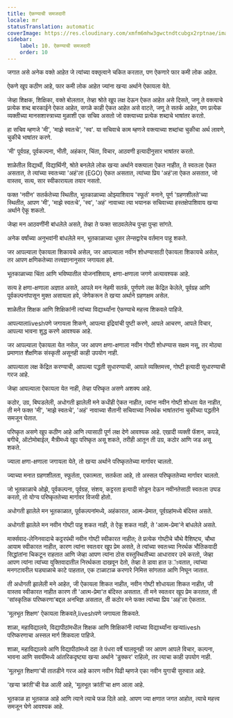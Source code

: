 ```yaml
---
title: ऐकण्याची समजदारी
locale: mr
statusTranslation: automatic
coverImage: https://res.cloudinary.com/xmfm6mhw3gwctndtcubgx2rptnae/image/upload/v1740337243/small_cover_educacion_fundamental_a051170f1c.webp
sidebar:
    label: 10. ऐकण्याची समजदारी
    order: 10
---
```

जगात असे अनेक वक्ते आहेत जे त्यांच्या वक्तृत्वाने चकित करतात, पण ऐकणारे फार कमी लोक आहेत.

ऐकणे खूप कठीण आहे, फार कमी लोक आहेत ज्यांना खऱ्या अर्थाने ऐकायला येते.

जेव्हा शिक्षक, शिक्षिका, वक्ते बोलतात, तेव्हा श्रोते खूप लक्ष देऊन ऐकत आहेत असे दिसते, जणू ते वक्त्याचे प्रत्येक शब्द बारकाईने ऐकत आहेत, सगळे काही ऐकत आहेत असे वाटते, जणू ते सतर्क आहेत, पण प्रत्येक व्यक्तीच्या मानसशास्त्राच्या मुळाशी एक सचिव असतो जो वक्त्याच्या प्रत्येक शब्दाचे भाषांतर करतो.

हा सचिव म्हणजे 'मी', 'माझे स्वतःचे', 'स्व'. या सचिवाचे काम म्हणजे वक्त्याच्या शब्दांचा चुकीचा अर्थ लावणे, चुकीचे भाषांतर करणे.

'मी' पूर्वग्रह, पूर्वकल्पना, भीती, अहंकार, चिंता, विचार, आठवणी इत्यादीनुसार भाषांतर करतो.

शाळेतील विद्यार्थी, विद्यार्थिनी, श्रोते बनलेले लोक खऱ्या अर्थाने वक्त्याला ऐकत नाहीत, ते स्वतःला ऐकत असतात, ते त्यांच्या स्वतःच्या 'अहं'ला (EGO) ऐकत असतात, त्यांच्या प्रिय 'अहं'ला ऐकत असतात, जो वास्तव, सत्य, सार स्वीकारायला तयार नसतो.

फक्त 'नवीन' सतर्कतेच्या स्थितीत, भूतकाळाच्या ओझ्याशिवाय 'स्फूर्त' मनाने, पूर्ण 'ग्रहणशीलते'च्या स्थितीत, आपण 'मी', 'माझे स्वतःचे', 'स्व', 'अहं' नावाच्या त्या भयानक सचिवाच्या हस्तक्षेपाशिवाय खऱ्या अर्थाने ऐकू शकतो.

जेव्हा मन आठवणींनी बांधलेले असते, तेव्हा ते फक्त साठवलेलेच पुन्हा पुन्हा सांगते.

अनेक वर्षांच्या अनुभवांनी बांधलेले मन, भूतकाळाच्या धूसर लेन्सद्वारेच वर्तमान पाहू शकते.

जर आपल्याला ऐकायला शिकायचे असेल, जर आपल्याला नवीन शोधण्यासाठी ऐकायला शिकायचे असेल, तर आपण क्षणिकतेच्या तत्त्वज्ञानानुसार जगायला हवे.

भूतकाळाच्या चिंता आणि भविष्यातील योजनांशिवाय, क्षणा-क्षणाला जगणे अत्यावश्यक आहे.

सत्य हे क्षणा-क्षणाला अज्ञात असते, आपले मन नेहमी सतर्क, पूर्णपणे लक्ष केंद्रित केलेले, पूर्वग्रह आणि पूर्वकल्पनांपासून मुक्त असायला हवे, जेणेकरून ते खऱ्या अर्थाने ग्रहणक्षम असेल.

शाळेतील शिक्षक आणि शिक्षिकांनी त्यांच्या विद्यार्थ्यांना ऐकण्याचे महत्त्व शिकवले पाहिजे.

आपल्यालाliveshपणे जगायला शिकणे, आपल्या इंद्रियांची पुष्टी करणे, आपले आचरण, आपले विचार, आपल्या भावना शुद्ध करणे आवश्यक आहे.

जर आपल्याला ऐकायला येत नसेल, जर आपण क्षणा-क्षणाला नवीन गोष्टी शोधण्यास सक्षम नसू, तर मोठ्या प्रमाणात शैक्षणिक संस्कृती असूनही काही उपयोग नाही.

आपल्याला लक्ष केंद्रित करण्याची, आपल्या पद्धती सुधारण्याची, आपले व्यक्तिमत्त्व, गोष्टी इत्यादी सुधारण्याची गरज आहे.

जेव्हा आपल्याला ऐकायला येत नाही, तेव्हा परिष्कृत असणे अशक्य आहे.

कठोर, उग्र, बिघडलेली, अधोगती झालेली मने कधीही ऐकत नाहीत, त्यांना नवीन गोष्टी शोधता येत नाहीत, ती मने फक्त 'मी', 'माझे स्वतःचे', 'अहं' नावाच्या सैतानी सचिवाच्या निरर्थक भाषांतरांना चुकीच्या पद्धतीने समजून घेतात.

परिष्कृत असणे खूप कठीण आहे आणि त्यासाठी पूर्ण लक्ष देणे आवश्यक आहे. एखादी व्यक्ती फॅशन, कपडे, बगीचे, ऑटोमोबाईल, मैत्रीमध्ये खूप परिष्कृत असू शकते, तरीही आतून ती उग्र, कठोर आणि जड असू शकते.

ज्याला क्षणा-क्षणाला जगायला येते, तो खऱ्या अर्थाने परिष्कृततेच्या मार्गावर चालतो.

ज्याच्या मनात ग्रहणशीलता, स्फूर्तता, एकात्मता, सतर्कता आहे, तो अस्सल परिष्कृततेच्या मार्गावर चालतो.

जो भूतकाळाचे ओझे, पूर्वकल्पना, पूर्वग्रह, संशय, कट्टरता इत्यादी सोडून देऊन नवीनतेसाठी स्वतःला उघड करतो, तो योग्य परिष्कृततेच्या मार्गावर विजयी होतो.

अधोगती झालेले मन भूतकाळात, पूर्वकल्पनांमध्ये, अहंकारात, आत्म-प्रेमात, पूर्वग्रहांमध्ये बंदिस्त असते.

अधोगती झालेले मन नवीन गोष्टी पाहू शकत नाही, ते ऐकू शकत नाही, ते 'आत्म-प्रेमा'ने बांधलेले असते.

मार्क्सवाद-लेनिनवादाचे कट्टरपंथी नवीन गोष्टी स्वीकारत नाहीत; ते प्रत्येक गोष्टीचे चौथे वैशिष्ट्य, चौथा आयाम स्वीकारत नाहीत, कारण त्यांना स्वतःवर खूप प्रेम असते, ते त्यांच्या स्वतःच्या निरर्थक भौतिकवादी सिद्धांतांना चिकटून राहतात आणि जेव्हा आपण त्यांना ठोस वस्तुस्थितीच्या आधारावर उभे करतो, जेव्हा आपण त्यांना त्यांच्या युक्तिवादातील निरर्थकता दाखवून देतो, तेव्हा ते डावा हात उঁচवतात, त्यांच्या मनगटावरील घड्याळाचे काटे पाहतात, एक टाळाटाळ करणारे निमित्त सांगतात आणि निघून जातात.

ती अधोगती झालेली मने आहेत, जी ऐकायला शिकत नाहीत, नवीन गोष्टी शोधायला शिकत नाहीत, जी वास्तव स्वीकारत नाहीत कारण ती 'आत्म-प्रेमा'त बंदिस्त असतात. ती मने स्वतःवर खूप प्रेम करतात, ती 'सांस्कृतिक परिष्करणा'बद्दल अनभिज्ञ असतात, ती कठोर मने फक्त त्यांच्या प्रिय 'अहं'ला ऐकतात.

'मूलभूत शिक्षण' ऐकायला शिकवते,liveshपणे जगायला शिकवते.

शाळा, महाविद्यालये, विद्यापीठांमधील शिक्षक आणि शिक्षिकांनी त्यांच्या विद्यार्थ्यांना खऱ्याlivesh परिष्करणाचा अस्सल मार्ग शिकवला पाहिजे.

शाळा, महाविद्यालये आणि विद्यापीठांमध्ये दहा ते पंधरा वर्षे घालवूनही जर आपण आपले विचार, कल्पना, भावना आणि सवयींमध्ये आंतरिकदृष्ट्या खऱ्या अर्थाने 'डुक्कर' राहिलो, तर त्याचा काही उपयोग नाही.

'मूलभूत शिक्षणा'ची तातडीने गरज आहे कारण नवीन पिढी म्हणजे एका नवीन युगाची सुरुवात आहे.

'खऱ्या क्रांती'ची वेळ आली आहे, 'मूलभूत क्रांती'चा क्षण आला आहे.

भूतकाळ हा भूतकाळ आहे आणि त्याने त्याचे फळ दिले आहे. आपण ज्या क्षणात जगत आहोत, त्याचे महत्त्व समजून घेणे आवश्यक आहे.

